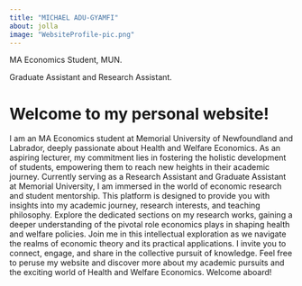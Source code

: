 ```yaml
---
title: "MICHAEL ADU-GYAMFI"
about: jolla
image: "WebsiteProfile-pic.png"
---
```

MA Economics Student, MUN.

Graduate Assistant and Research Assistant.

# Welcome to my personal website!

I am an MA Economics student at Memorial University of Newfoundland and Labrador, deeply passionate about Health and Welfare Economics. As an aspiring lecturer, my commitment lies in fostering the holistic development of students, empowering them to reach new heights in their academic journey. Currently serving as a Research Assistant and Graduate Assistant at Memorial University, I am immersed in the world of economic research and student mentorship. This platform is designed to provide you with insights into my academic journey, research interests, and teaching philosophy. Explore the dedicated sections on my research works, gaining a deeper understanding of the pivotal role economics plays in shaping health and welfare policies. Join me in this intellectual exploration as we navigate the realms of economic theory and its practical applications. I invite you to connect, engage, and share in the collective pursuit of knowledge. Feel free to peruse my website and discover more about my academic pursuits and the exciting world of Health and Welfare Economics. Welcome aboard!
